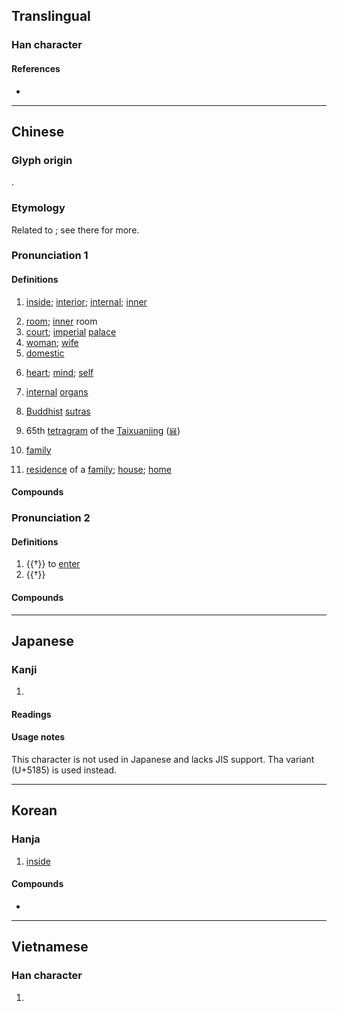 {{also|内}}
{{character info/new}}
{{character info|0x2F814}}
==Translingual==

===Han character===
{{Han char|rn=11|rad=入|as=02|sn=4|four=40227|canj=OB|ids=⿻冂入}}

====References====
* {{Han ref|kx=0125.350|dj=0267.030|hdz=10097.020|uh=5167|ud=20839}}

----

==Chinese==
{{zh-forms|s=内}}

===Glyph origin===
{{Han etym}}
{{Han compound|冂|入|ls=psc|c1=s|c2=p|t2=to enter}}.

===Etymology===
Related to {{och-l|入|to enter}}; see there for more.

===Pronunciation 1===
{{zh-pron
|m=nèi
|m-s=nui4
|c=noi6
|c-t=
|g=
|h=pfs=nui;gd=nui4
|j=
|mb=
|md=nô̤i
|mn=xm,zz,tw:lāi/qz:lǎi/lōe
|mn_note=lāi/lǎi - vernacular; lōe - literary
|mn-t=lai6
|w=3ne
|x=
|mc=y
|oc=2,y
|cat=n,a
}}

====Definitions====
{{zh-hanzi}}

# [[inside]]; [[interior]]; [[internal]]; [[inner]]
#: {{zh-ant|外}}
#: {{zh-x|內傷|internal injury}}
# [[room]]; [[inner]] room
# [[court]]; [[imperial]] [[palace]]
# [[woman]]; [[wife]]
# [[domestic]]
#: {{zh-x|內戰|civil war}}
# [[heart]]; [[mind]]; [[self]]
# {{lb|zh|TCM}} [[internal]] [[organ]]s
# {{lb|zh|Buddhism}} [[Buddhist]] [[sutra]]s
# 65th [[tetragram]] of the [[Taixuanjing]] ([[𝍆]])
# {{lb|zh|Teochew}} [[family]]
# {{lb|zh|Teochew}} [[residence]] of a [[family]]; [[house]]; [[home]]

====Compounds====
{{zh-der|內腔:[[lumen]]|內務|內孫|內丹|內賊|外弛內張|內美|內臟|內寢|南內|內訓|內帑|內外夾攻|內興安嶺|內幕|內情|內地稅|內荏|內閣總理|內閣|內政部|內丹功|內亂罪|內轉|內艱|內姊|內附|內標|幾內亞灣|內政|內障|內裡|內蒙古|內層|室內設計|內遷|內澇|外寬內深|內官|內侍|內顧|內命|內府|內應|名聞海內|內痔|內變|市內|內資|內功|內姪|內女|內在論|內流河|內面|內舉|內懷|內債|塞內加爾|內眷|反聽內視|好內|內造|局內人|內在美|在內|大內|內景|內犯|內奸|內傅|內臺|以內|內外姻黨|內銷|內海|內服|內間|內囊|內因|心內膜|內爭|內角|內憂|內慧|國內要聞|內嫂|外圓內方|五內|內勤|內斂|內教|內幕消息|內堂屋|內線交易|內兄弟|內港|內錯角|內含|內臣|內人|內參|內史|內胎|內心|內省|內衣褲|內娣|室內|內家拳法|國內|內呼吸|內堂|內線|內婚制|內視鏡|內妹|內河|內戚|內陸國|國內新聞|心內膜炎|內兄|內急|內皮|廣內|內用|內傳|場內|內助|內親|內使|內地|內柔外剛|幾內亞|內八字腳|室內植物|內掌櫃的|年內|充內行|內姓|內集|內詳|內燃機|分內事|內衣|內行星|外剛內柔|內外交迫|內典|內部|內嬖|內行|內分泌|內角球|內難|壽終內寢|內調|內事|內野|內相|內訌|內知|內學|內焰|塞內|內寒|寰內|內備|內聚力|中文內碼|室內樂|內分泌腺|內職|安內攘外|安內|內賓|內治|內疚|內家|委內瑞拉|內道場|內動詞|宇內|圈內|內涵|內寵|內規|內城|內長城|丁內艱|內苑|內斜視|內監|內傷|內顧之憂|內陸湖|內諱|內子|內才|內耳炎|五內如焚|內中|內主|內廷|內戰|外寬內忌|外厲內荏|內鬨|分內|內毒|內膜|內出血|內向|內定|內府本|影子內閣|外柔內剛|內家妝|國內法|境內|內外|其內|內煩|內容|內行人|內宅|內心戲|內虛外實|內陸海|內心深處|內流區|內聖外王|內蘊|內德|內科|內陸|內鬥|功濟宇內|內室|內省不疚|內服藥|內閣制|內逼|內輔|內觀|內製作|內耳|內縴|內視反聽|內碼|內熱|內毒素|內撫|內憂外患|內弟|內庫|內姪女|內外交困|內壼|內地雜居|內力|內亂|內秉堅孤|內朝|內在|內患|服內生子|眉睫之內|林內鄉|海內一統|暴內陵外|懼內|河內|海內|方內|看守內閣|直內方外|界內球|瀨戶內海|眼內無珠|海內無雙|白內障|綠內障|走內線|過渡內閣|衙內|臥內|色厲內荏|責任內閣|顱內壓|黨內初選|黃帝內經|銘感五內|體內美容|體內受精|聯立內閣|賢內助|鋒芒內斂|聯合內閣|關內|雞內金|關內侯|院內感染|返躬內省|賤內|超然內閣|屋內|內核|月內:ge̍h-lāi|內湖|內埔}}

===Pronunciation 2===
{{zh-pron
|m=nà
|c=naap6
|dial=n
|oc=1,n
|cat=v
}}

====Definitions====
{{zh-hanzi}}

# {{†}} to [[enter]]
# {{†}} {{zh-original|納|to [[pay]]}}

====Compounds====
{{zh-der|fold=1|周內}}

{{zh-cat|Beginning}}

----

==Japanese==

===Kanji===
{{ja-kanji|grade=|rs=入02}}

# {{defn|lang=ja|sort=入02}}

====Readings====
{{ja-readings|goon=[[ない]] (nai)|kanon=[[だい]] (dai)|kun=[[うち]] (uchi), [[いる]] (iru), [[いれる]] (ireru)}}

====Usage notes====
This character is not used in Japanese and lacks JIS support. Tha variant {{m|ja|内}} (U+5185) is used instead.

----

==Korean==

===Hanja===
{{ko-hanja|hangeul=[[내]], [[납]]|rv=nae, nap|mr=nae, nap|y=nay, nap}}

# [[inside]]

====Compounds====
* {{ko-l|내강|[[lumen]] {{gloss|cavity within tubular organ}}|內腔}}

----

==Vietnamese==

===Han character===
{{vi-hantu|nội|rs=入02}}

# {{defn|lang=vi|sort=入02}}